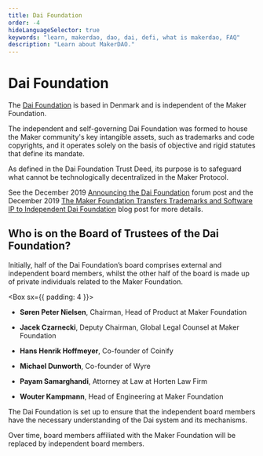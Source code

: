 ```yaml
---
title: Dai Foundation
order: -4
hideLanguageSelector: true
keywords: "learn, makerdao, dao, dai, defi, what is makerdao, FAQ"
description: "Learn about MakerDAO."
---
```


# Dai Foundation

The [Dai Foundation](https://daifoundation.org/) is based in Denmark and is independent of the Maker Foundation.

The independent and self-governing Dai Foundation was formed to house the Maker community's key intangible assets, such as trademarks and code copyrights, and it operates solely on the basis of objective and rigid statutes that define its mandate.

As defined in the Dai Foundation Trust Deed, its purpose is to safeguard what cannot be technologically decentralized in the Maker Protocol.

See the December 2019 [Announcing the Dai Foundation](https://forum.makerdao.com/t/announcing-the-dai-foundation/1046) forum post and the December 2019 [The Maker Foundation Transfers Trademarks and Software IP to Independent Dai Foundation](https://blog.makerdao.com/the-maker-foundation-transfers-trademarks-and-software-ip-to-independent-dai-foundation/) blog post for more details.

## Who is on the Board of Trustees of the Dai Foundation?

Initially, half of the Dai Foundation’s board comprises external and independent board members, whilst the other half of the board is made up of private individuals related to the Maker Foundation.

<Box sx={{ padding: 4 }}>


- **Søren Peter Nielsen**, Chairman, Head of Product at Maker Foundation

- **Jacek Czarnecki**, Deputy Chairman, Global Legal Counsel at Maker Foundation

- **Hans Henrik Hoffmeyer**, Co-founder of Coinify

- **Michael Dunworth**, Co-founder of Wyre

- **Payam Samarghandi**, Attorney at Law at Horten Law Firm

- **Wouter Kampmann**, Head of Engineering at Maker Foundation

</Box>


The Dai Foundation is set up to ensure that the independent board members have the necessary understanding of the Dai system and its mechanisms.

Over time, board members affiliated with the Maker Foundation will be replaced by independent board members.
